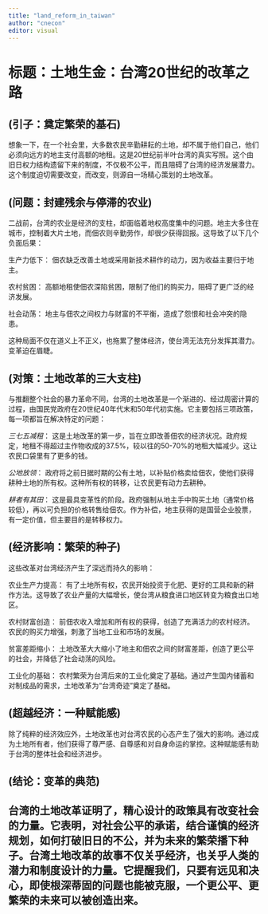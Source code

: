 ```yaml
---
title: "land_reform_in_taiwan"
author: "cnecon"
editor: visual
---
```




# 标题：土地生金：台湾20世纪的改革之路

## (引子：奠定繁荣的基石)

想象一下，在一个社会里，大多数农民辛勤耕耘的土地，却不属于他们自己，他们必须向远方的地主支付高额的地租。这是20世纪前半叶台湾的真实写照。这个由旧日权力结构遗留下来的制度，不仅极不公平，而且阻碍了台湾的经济发展潜力。这个制度迫切需要改变，而改变，则源自一场精心策划的土地改革。

## (问题：封建残余与停滞的农业)

二战前，台湾的农业是经济的支柱，却面临着地权高度集中的问题。地主大多住在城市，控制着大片土地，而佃农则辛勤劳作，却很少获得回报。这导致了以下几个负面后果：

生产力低下： 佃农缺乏改善土地或采用新技术耕作的动力，因为收益主要归于地主。

农村贫困： 高额地租使佃农深陷贫困，限制了他们的购买力，阻碍了更广泛的经济发展。

社会动荡： 地主与佃农之间权力与财富的不平衡，造成了怨恨和社会冲突的隐患。

这种局面不仅在道义上不正义，也拖累了整体经济，使台湾无法充分发挥其潜力。变革迫在眉睫。

## (对策：土地改革的三大支柱)

与推翻整个社会的暴力革命不同，台湾的土地改革是一个渐进的、经过周密计算的过程，由国民党政府在20世纪40年代末和50年代初实施。它主要包括三项政策，每一项都旨在解决特定的问题：

*三七五减租*： 这是土地改革的第一步，旨在立即改善佃农的经济状况。政府规定，地租不得超过主作物收成的37.5%，较以往的50-70%的地租大幅减少。这让农民口袋里有了更多的钱。

*公地放领*： 政府将之前日据时期的公有土地，以补贴价格卖给佃农，使他们获得耕种土地的所有权。这种所有权的转移，让农民更有动力去耕种。

*耕者有其田*： 这是最具变革性的阶段。政府强制从地主手中购买土地（通常价格较低），再以可负担的价格转售给佃农。作为补偿，地主获得的是国营企业股票，有一定价值，但主要目的是转移权力。

## (经济影响：繁荣的种子)

这些改革对台湾经济产生了深远而持久的影响：

农业生产力提高： 有了土地所有权，农民开始投资于化肥、更好的工具和新的耕作方法。这导致了农业产量的大幅增长，使台湾从粮食进口地区转变为粮食出口地区。

农村财富创造： 前佃农收入增加和所有权的获得，创造了充满活力的农村经济。农民的购买力增强，刺激了当地工业和市场的发展。

贫富差距缩小： 土地改革大大缩小了地主和佃农之间的财富差距，创造了更公平的社会，并降低了社会动荡的风险。

工业化的基础： 农村繁荣为台湾后来的工业化奠定了基础。通过产生国内储蓄和对制成品的需求，土地改革为“台湾奇迹”奠定了基础。

## (超越经济：一种赋能感)

除了纯粹的经济效应外，土地改革也对台湾农民的心态产生了强大的影响。通过成为土地所有者，他们获得了尊严感、自尊感和对自身命运的掌控。这种赋能感有助于台湾的整体社会和经济进步。

## (结论：变革的典范)

台湾的土地改革证明了，精心设计的政策具有改变社会的力量。它表明，对社会公平的承诺，结合谨慎的经济规划，如何打破旧日的不公，并为未来的繁荣播下种子。台湾土地改革的故事不仅关乎经济，也关乎人类的潜力和制度设计的力量。它提醒我们，只要有远见和决心，即使根深蒂固的问题也能被克服，一个更公平、更繁荣的未来可以被创造出来。
---
